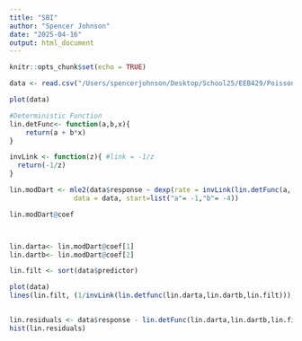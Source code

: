 ```yaml
---
title: "SBI"
author: "Spencer Johnson"
date: "2025-04-16"
output: html_document
---
```


```r
knitr::opts_chunk$set(echo = TRUE)
```



```r
data <- read.csv("/Users/spencerjohnson/Desktop/School25/EEB429/PoissonDartFrogs_data.csv")

plot(data)
```

```r
#Deterministic Function
lin.detFunc<- function(a,b,x){
    return(a + b*x)
}

invLink <- function(z){ #link = -1/z
  return(-1/z)
}

lin.modDart <- mle2(data$response ~ dexp(rate = invLink(lin.detFunc(a, b, x = data$predictor))),
                data = data, start=list("a"= -1,"b"= -4))

lin.modDart@coef



lin.darta<- lin.modDart@coef[1]
lin.dartb<- lin.modDart@coef[2]

```


```r
lin.filt <- sort(data$predictor)

plot(data)
lines(lin.filt, (1/invLink(lin.detfunc(lin.darta,lin.dartb,lin.filt))), col = "red", lwd = 2)
  

lin.residuals <- data$response - lin.detFunc(lin.darta,lin.dartb,lin.filt)
hist(lin.residuals)

```
